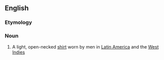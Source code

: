 ==English==

===Etymology===
{{etystub}}

===Noun===
{{wikipedia}}
{{en-noun}}

# A light, open-necked [[shirt]] worn by men in [[Latin America]] and the [[West Indies]]